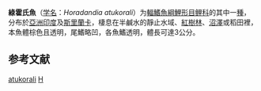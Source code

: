 {{Speciesbox 
| taxon = Horadandia atukorali
| authority = [[Deraniyagala|Deraniyagala]], 1943
| status = NE
| status_system = IUCN3.1
| image = Green carplet.jpg
| synonyms = *''Horadandia attukorali''<br /><small>Deraniyagala, 1943</small>
*''Horadandia atukorali brittani''<br /><small>Rema Devi & Menon, 1992</small>
}}

'''綠霍氏魚'''（[[学名|学名]]：''Horadandia atukorali''）为[[輻鰭魚綱|輻鰭魚綱]][[鯉形目|鯉形目]][[鲤科|鲤科]]的其中一[[種|種]]，分布於[[亞洲|亞洲]][[印度|印度]]及[[斯里蘭卡|斯里蘭卡]]，棲息在半鹹水的靜止水域、[[紅樹林|紅樹林]]、[[沼澤|沼澤]]或稻田裡，本魚體棕色且透明，尾鰭略凹，各魚鰭透明，體長可達3公分。

==参考文献==
{{reflist}}
{{Taxonbar}}

[[Category:霍氏鱼属|atukorali]]
[[Category:1943年描述的鱼类|H]]